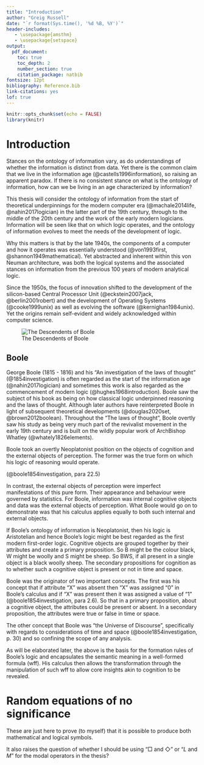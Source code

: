 ```yaml
---
title: "Introduction"
author: "Greig Russell"
date: "`r format(Sys.time(), '%d %B, %Y')`"
header-includes:
   - \usepackage{amsthm}
   - \usepackage{setspace}
output: 
  pdf_document:
    toc: true
    toc_depth: 2
    number_section: true
    citation_package: natbib
fontsize: 12pt
bibliography: Reference.bib
link-citations: yes
lof: true
---
```

\doublespacing
```r
knitr::opts_chunk$set(echo = FALSE)
library(knitr)
```

# Introduction

Stances on the ontology of information vary, as do understandings of whether the information is distinct from data. Yet there is the common claim that we live in the information age (@castells1996information), so raising an apparent paradox. If there is no consistent stance on what is the ontology of information, how can we be living in an age characterized by information?

This thesis will consider the ontology of information from the start of theoretical underpinnings for the modern computer era (@machale2014life,  @nahin2017logician) in the latter part of the 19th century, through to the middle of the 20th century and the work of the early modern logicians. Information will be seen like that on which logic operates, and the ontology of information evolves to meet the needs of the development of logic.

Why this matters is that by the late 1940s, the components of a computer and how it operates was essentially understood (@von1993first, @shannon1949mathematical). Yet abstracted and inherent within this von Neuman architecture, was both the logical systems and the associated stances on information from the previous 100 years of modern analytical logic.

Since the 1950s, the focus of innovation shifted to the development of the silicon-based Central Processor Unit (@eckstein2007jack, @berlin2001robert) and the development of Operating Systems (@cooke1999unix) as well as evolving the software (@kernighan1984unix). Yet the origins remain self-evident and widely acknowledged within computer science.

![The Descendents of Boole](Desc_of_Boole.png)

## Boole
George Boole (1815 - 1816) and his “An investigation of the laws of thought” (@1854investigation) is often regarded as the start of the information age (@nahin2017logician) and sometimes this work is also regarded as the commencement of modern logic (@hughes1968introduction). Boole saw the subject of his book as being on how classical logic underpinned reasoning and the laws of thought. Although later authors have reinterpreted Boole in light of subsequent theoretical developments (@douglas2020set, @brown2012boolean). Throughout the "The laws of thought", Boole overtly saw his study as being very much part of the revivalist movement in the early 19th century and is built on the wildly popular work of ArchBishop Whatley (@whately1826elements).

Boole took an overtly Neoplatonist position on the objects of cognition and the external objects of perception. The former was the true form on which his logic of reasoning would operate.

\begin{quotation}
It has been maintained, that propositions of the class referred to exist in the mind independently of experience, and that those conceptions which are the subjects of them are the imprints of eternal archetypes. With such archetypes, conceived, however, to possess a reality of which all the objects of sense are but a faint shadow or dim suggestion, Plato furnished his ideal world.
\end{quotation}
\flushright (@boole1854investigation, para 22.5)
\flushleft

In contrast, the external objects of perception were imperfect manifestations of this pure form. Their appearance and behaviour were governed by statistics.  For Boole, information was internal cognitive objects and data was the external objects of perception. What Boole would go on to demonstrate was that his calculus applies equally to both such internal and external objects.

If Boole’s ontology of information is Neoplatonist, then his logic is Aristotelian and hence Boole’s logic might be best regarded as the first modern first-order logic. Cognitive objects are grouped together by their attributes and create a primary proposition. So B might be the colour black, W might be woolly and S might be sheep. So BWS, if all present in a single object is a black woolly sheep.  The secondary propositions for cognition as to whether such a cognitive object is present or not in time and space. 

Boole was the originator of two important concepts. The first was his concept that if attribute “X” was absent then “X” was assigned “0” in Boole’s calculus and if “X” was present then it was assigned a value of “1” (@boole1854investigation, para 2.6). So that in a primary proposition, about a cognitive object, the attributes could be present or absent. In a secondary proposition, the attributes were true or false in time or space.

The other concept that Boole was “the Universe of Discourse”, specifically with regards to considerations of time and space (@boole1854investigation, p. 30) and so confining the scope of any analysis.

As will be elaborated later, the above is the basis for the formation rules of Boole’s logic and encapsulates the semantic meaning in a well-formed formula (wff). His calculus then allows the transformation through the manipulation of such wff to allow core insights akin to cognition to be revealed.


# Random equations of no significance
These are just here to prove (to myself) that it is possible to produce both mathematical and logical symbols.

\begin{equation}
(\exists x) (Px \rightarrow Lx)
\end{equation}

\begin{equation}
\Box p \supset \Diamond p
\end{equation}

\begin{equation}
I(s_i) = -log_2(p_i)
\end{equation}

It also raises the question of whether I should be using "$\Box$ and $\Diamond$" or "*L* and *M*" for the modal operators in the thesis?

\newpage